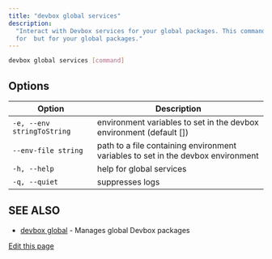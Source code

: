 ```yaml
---
title: "devbox global services"
description:
  "Interact with Devbox services for your global packages. This command replicates the subcommands
  for  but for your global packages."
---
```


```bash
devbox global services [command]
```

## Options[​](#options "Direct link to Options")

| Option                     | Description                                                                      |
| -------------------------- | -------------------------------------------------------------------------------- |
| `-e, --env stringToString` | environment variables to set in the devbox environment (default \[])             |
| `--env-file string`        | path to a file containing environment variables to set in the devbox environment |
| `-h, --help`               | help for global services                                                         |
| `-q, --quiet`              | suppresses logs                                                                  |

## SEE ALSO[​](#see-also "Direct link to SEE ALSO")

- [devbox global](/docs/devbox/devbox_global/) - Manages global Devbox packages

[Edit this page](https://github.com/jetify-com/devbox/tree/main/docs/app/docs/cli_reference/devbox_global_services.md)
